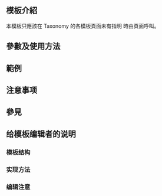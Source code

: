 <noinclude>{{Documentation subpage}}</noinclude>
<!-- 在本行下編輯模板說明 -->{{high-use|85358}}
== 模板介紹 ==

本模板只應該在 Taxonomy 的各模板頁面未有指明 {{{machine code}}} 時由頁面呼叫。

== 參數及使用方法 ==

== 範例 ==

== 注意事项 ==

== 參見 ==

==给模板编辑者的说明==
===模板结构===
===实现方法===
===编辑注意===
<!---类信息框模板]]--->

</includeonly>